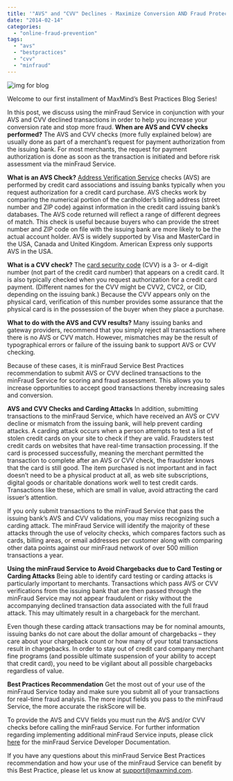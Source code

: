 ```yaml
---
title: '"AVS" and "CVV" Declines - Maximize Conversion AND Fraud Protection'
date: "2014-02-14"
categories:
  - "online-fraud-prevention"
tags:
  - "avs"
  - "bestpractices"
  - "cvv"
  - "minfraud"
---
```


![img for blog](images/img-for-blog.jpg)

Welcome to our first installment of MaxMind’s Best Practices Blog Series!

In this post, we discuss using the minFraud Service in conjunction with your AVS
and CVV declined transactions in order to help you increase your conversion rate
and stop more fraud. **When are AVS and CVV checks performed?** The AVS and CVV
checks (more fully explained below) are usually done as part of a merchant’s
request for payment authorization from the issuing bank. For most merchants, the
request for payment authorization is done as soon as the transaction is
initiated and before risk assessment via the minFraud Service.

**What is an AVS Check?**
[Address Verification Service](https://en.wikipedia.org/wiki/Address_Verification_System)
checks (AVS) are performed by credit card associations and issuing banks
typically when you request authorization for a credit card purchase. AVS checks
work by comparing the numerical portion of the cardholder’s billing address
(street number and ZIP code) against information in the credit card issuing
bank’s databases. The AVS code returned will reflect a range of different
degrees of match. This check is useful because buyers who can provide the street
number and ZIP code on file with the issuing bank are more likely to be the
actual account holder. AVS is widely supported by Visa and MasterCard in the
USA, Canada and United Kingdom. American Express only supports AVS in the USA.

**What is a CVV check?** The
[card security code](https://en.wikipedia.org/wiki/Card_security_code) (CVV) is
a 3- or 4-digit number (not part of the credit card number) that appears on a
credit card. It is also typically checked when you request authorization for a
credit card payment. (Different names for the CVV might be CVV2, CVC2, or CID,
depending on the issuing bank.) Because the CVV appears only on the physical
card, verification of this number provides some assurance that the physical card
is in the possession of the buyer when they place a purchase.

**What to do with the AVS and CVV results?** Many issuing banks and gateway
providers, recommend that you simply reject all transactions where there is no
AVS or CVV match. However, mismatches may be the result of typographical errors
or failure of the issuing bank to support AVS or CVV checking.

Because of these cases, it is minFraud Service Best Practices recommendation to
submit AVS or CVV declined transactions to the minFraud Service for scoring and
fraud assessment. This allows you to increase opportunities to accept good
transactions thereby increasing sales and conversion.

**AVS and CVV Checks and Carding Attacks** In addition, submitting transactions
to the minFraud Service, which have received an AVS or CVV decline or mismatch
from the issuing bank, will help prevent carding attacks. A carding attack
occurs when a person attempts to test a list of stolen credit cards on your site
to check if they are valid. Fraudsters test credit cards on websites that have
real-time transaction processing. If the card is processed successfully, meaning
the merchant permitted the transaction to complete after an AVS or CVV check,
the fraudster knows that the card is still good. The item purchased is not
important and in fact doesn’t need to be a physical product at all, as web site
subscriptions, digital goods or charitable donations work well to test credit
cards. Transactions like these, which are small in value, avoid attracting the
card issuer’s attention.

If you only submit transactions to the minFraud Service that pass the issuing
bank’s AVS and CVV validations, you may miss recognizing such a carding attack.
The minFraud Service will identify the majority of these attacks through the use
of velocity checks, which compares factors such as cards, billing areas, or
email addresses per customer along with comparing other data points against our
minFraud network of over 500 million transactions a year.

**Using the minFraud Service to Avoid Chargebacks due to Card Testing or Carding
Attacks** Being able to identify card testing or carding attacks is particularly
important to merchants. Transactions which pass AVS or CVV verifications from
the issuing bank that are then passed through the minFraud Service may not
appear fraudulent or risky without the accompanying declined transaction data
associated with the full fraud attack. This may ultimately result in a
chargeback for the merchant.

Even though these carding attack transactions may be for nominal amounts,
issuing banks do not care about the dollar amount of chargebacks – they care
about your chargeback count or how many of your total transactions result in
chargebacks. In order to stay out of credit card company merchant fine programs
(and possible ultimate suspension of your ability to accept that credit card),
you need to be vigilant about all possible chargebacks regardless of value.

**Best Practices Recommendation** Get the most out of your use of the minFraud
Service today and make sure you submit all of your transactions for real-time
fraud analysis. The more input fields you pass to the minFraud Service, the more
accurate the riskScore will be.

To provide the AVS and CVV fields you must run the AVS and/or CVV checks before
calling the minFraud Service. For further information regarding implementing
additional minFraud Service inputs, please click
[here](https://dev.maxmind.com/minfraud/) for the minFraud Service Developer
Documentation.

If you have any questions about this minFraud Service Best Practices
recommendation and how your use of the minFraud Service can benefit by this Best
Practice, please let us know at
[support@maxmind.com](mailto:support@maxmind.com).

